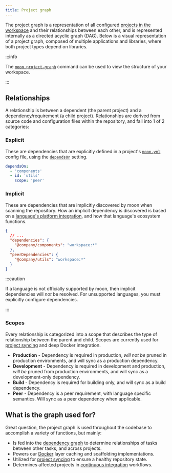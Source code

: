 ```yaml
---
title: Project graph
---
```



The project graph is a representation of all configured
[projects in the workspace](../config/workspace#projects) and their relationships between each
other, and is represented internally as a directed acyclic graph (DAG). Below is a visual
representation of a project graph, composed of multiple applications and libraries, where both
project types depend on libraries.

<ProjectGraph />

:::info

The [`moon project-graph`](../commands/project-graph) command can be used to view the structure of
your workspace.

:::

## Relationships

A relationship is between a dependent (the parent project) and a dependency/requirement (a child
project). Relationships are derived from source code and configuration files within the repository,
and fall into 1 of 2 categories:

### Explicit

These are dependencies that are explicitly defined in a project's [`moon.yml`](../config/project)
config file, using the [`dependsOn`](../config/project#dependson) setting.

```yaml title="moon.yml"
dependsOn:
  - 'components'
  - id: 'utils'
    scope: 'peer'
```

### Implicit

These are dependencies that are implicitly discovered by moon when scanning the repository. How an
implicit dependency is discovered is based on a
[language's platform integration](./languages#tier-2--platform), and how that language's ecosystem
functions.

```json title="package.json"
{
  // ...
  "dependencies": {
    "@company/components": "workspace:*"
  },
  "peerDependencies": {
    "@company/utils": "workspace:*"
  }
}
```

:::caution

If a language is not officially supported by moon, then implicit dependencies will _not_ be
resolved. For unsupported languages, you must explicitly configure dependencies.

:::

### Scopes

Every relationship is categorized into a scope that describes the type of relationship between the
parent and child. Scopes are currently used for [project syncing](../commands/sync) and deep Docker
integration.

- **Production** - Dependency is required in production, _will not be_ pruned in production
  environments, and will sync as a production dependency.
- **Development** - Dependency is required in development and production, _will be_ pruned from
  production environments, and will sync as a development-only dependency.
- **Build** - Dependency is required for building only, and will sync as a build dependency.
- **Peer** - Dependency is a peer requirement, with language specific semantics. Will sync as a peer
  dependency when applicable.

## What is the graph used for?

Great question, the project graph is used throughout the codebase to accomplish a variety of
functions, but mainly:

- Is fed into the [dependency graph](./dep-graph) to determine relationships of tasks between other
  tasks, and across projects.
- Powers our [Docker](../guides/docker) layer caching and scaffolding implementations.
- Utilized for [project syncing](../commands/sync) to ensure a healthy repository state.
- Determines affected projects in [continuous integration](../guides/ci) workflows.

<!--
## Debugging the graph

moon consistently caches the project graph, but as they say, cache invalidation is hard. As such,
you may run into issues where you update configuration or modify tasks, but the change is not
reflected when running `moon` commands. With that said, we apologize ahead of time, but we do offer
this guide to help you debug any issues.

To start, you can verify if the project graph cache is the problem by deleting the
`.moon/cache/states/projectGraph.json` file, and re-running commands. If the issue was resolved,
then the cache is the culprit, otherwise it may be another bug.
-->
